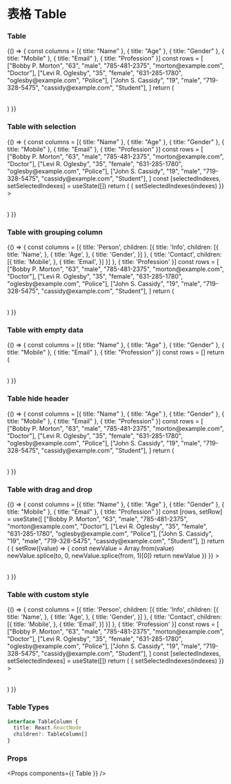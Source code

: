 
<Meta title="Table" component={Table} />

# 表格 Table

### Table

<Preview>
  <Story name="Table">
    {() => {
      const columns = [{ title: "Name" }, { title: "Age" }, { title: "Gender" }, { title: "Mobile" }, { title: "Email" }, { title: "Profession" }]
      const rows = [
        ["Bobby P. Morton", "63", "male", "785-481-2375", "morton@example.com", "Doctor"],
        ["Levi R. Oglesby", "35", "female", "631-285-1780", "oglesby@example.com", "Police"],
        ["John S. Cassidy", "19", "male", "719-328-5475", "cassidy@example.com", "Student"],
      ]
      return (
        <Table
          columns={columns}
          rows={rows}
        ></Table>
      )
    }}
  </Story>
</Preview>

### Table with selection

<Preview>
  <Story name="Table with selection">
    {() => {
      const columns = [{ title: "Name" }, { title: "Age" }, { title: "Gender" }, { title: "Mobile" }, { title: "Email" }, { title: "Profession" }]
      const rows = [
        ["Bobby P. Morton", "63", "male", "785-481-2375", "morton@example.com", "Doctor"],
        ["Levi R. Oglesby", "35", "female", "631-285-1780", "oglesby@example.com", "Police"],
        ["John S. Cassidy", "19", "male", "719-328-5475", "cassidy@example.com", "Student"],
      ]
      const [selectedIndexes, setSelectedIndexes] = useState([])
      return (
        <Table
          columns={columns}
          rows={rows}
          selectedIndexes={selectedIndexes}
          onSelected={(indexes) => { setSelectedIndexes(indexes) }}
        ></Table>
      )
    }}
  </Story>
</Preview>

### Table with grouping column

<Preview>
  <Story name="Table with grouping column">
    {() => {
      const columns = [{
        title: 'Person',
        children: [{
          title: 'Info',
          children: [{
            title: 'Name',
          }, {
            title: 'Age',
          }, {
            title: 'Gender',
          }]
        }, {
          title: 'Contact',
          children: [{
            title: 'Mobile',
          }, {
            title: 'Email',
          }]
        }]
      }, {
        title: 'Profession'
      }]
      const rows = [
        ["Bobby P. Morton", "63", "male", "785-481-2375", "morton@example.com", "Doctor"],
        ["Levi R. Oglesby", "35", "female", "631-285-1780", "oglesby@example.com", "Police"],
        ["John S. Cassidy", "19", "male", "719-328-5475", "cassidy@example.com", "Student"],
      ]
      return (
        <Table
          columns={columns}
          rows={rows}
        ></Table>
      )
    }}
  </Story>
</Preview>

### Table with empty data

<Preview>
  <Story name="Table with empty data">
    {() => {
      const columns = [{ title: "Name" }, { title: "Age" }, { title: "Gender" }, { title: "Mobile" }, { title: "Email" }, { title: "Profession" }]
      const rows = []
      return (
        <Table
          columns={columns}
          rows={rows}
        ></Table>
      )
    }}
  </Story>
</Preview>

### Table hide header

<Preview>
  <Story name="Table hide header">
    {() => {
      const columns = [{ title: "Name" }, { title: "Age" }, { title: "Gender" }, { title: "Mobile" }, { title: "Email" }, { title: "Profession" }]
      const rows = [
        ["Bobby P. Morton", "63", "male", "785-481-2375", "morton@example.com", "Doctor"],
        ["Levi R. Oglesby", "35", "female", "631-285-1780", "oglesby@example.com", "Police"],
        ["John S. Cassidy", "19", "male", "719-328-5475", "cassidy@example.com", "Student"],
      ]
      return (
        <Table
          columns={columns}
          rows={rows}
          hideHeader
        ></Table>
      )
    }}
  </Story>
</Preview>

### Table with drag and drop

<Preview>
  <Story name="Table with drag and drop">
    {() => {
      const columns = [{ title: "Name" }, { title: "Age" }, { title: "Gender" }, { title: "Mobile" }, { title: "Email" }, { title: "Profession" }]
      const [rows, setRow] = useState([
        ["Bobby P. Morton", "63", "male", "785-481-2375", "morton@example.com", "Doctor"],
        ["Levi R. Oglesby", "35", "female", "631-285-1780", "oglesby@example.com", "Police"],
        ["John S. Cassidy", "19", "male", "719-328-5475", "cassidy@example.com", "Student"],
      ])
      return (
        <Table
          columns={columns}
          rows={rows}
          onDragged={(from, to) => {
            setRow((value) => {
              const newValue = Array.from(value)
              newValue.splice(to, 0, newValue.splice(from, 1)[0])
              return newValue
            })
          }}
        ></Table>
      )
    }}
  </Story>
</Preview>

### Table with custom style

<Preview>
  <Story name="Table with custom style">
    {() => {
      const columns = [{
        title: 'Person',
        children: [{
          title: 'Info',
          children: [{
            title: 'Name',
          }, {
            title: 'Age',
          }, {
            title: 'Gender',
          }]
        }, {
          title: 'Contact',
          children: [{
            title: 'Mobile',
          }, {
            title: 'Email',
          }]
        }]
      }, {
        title: 'Profession'
      }]
      const rows = [
        ["Bobby P. Morton", "63", "male", "785-481-2375", "morton@example.com", "Doctor"],
        ["Levi R. Oglesby", "35", "female", "631-285-1780", "oglesby@example.com", "Police"],
        ["John S. Cassidy", "19", "male", "719-328-5475", "cassidy@example.com", "Student"],
      ]
      const [selectedIndexes, setSelectedIndexes] = useState([])
      return (
        <Table
          columns={columns}
          rows={rows}
          customize={{
            HeadCell: {
              extendClassName: 'u-bg-green-400',
            },
            DataCell: {
              extendClassName: 'u-bg-red-400',
              extendStyle: {
                fontStyle: 'italic',
                padding: 20
              },
            },
            Checkbox: {
              Root: {
              }
            }
          }}
          selectedIndexes={selectedIndexes}
          onSelected={(indexes) => { setSelectedIndexes(indexes) }}
        ></Table>
      )
    }}
  </Story>
</Preview>

### Table Types

```typescript
interface TableColumn {
  title: React.ReactNode
  children?: TableColumn[]
}
```

### Props

<Props components={{ Table }} />